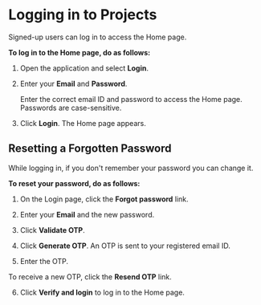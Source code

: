 
# Logging in to Projects

Signed-up users can log in to access the Home page.

**To log in to the Home page, do as follows:**

1. Open the application and select **Login**.

2. Enter your **Email** and **Password**.

    <Admonition type="note">
    <p>Enter the correct email ID and password to access the Home page. Passwords are case-sensitive.</p>
    </Admonition>

3. Click **Login**. The Home page appears.

## Resetting a Forgotten Password

While logging in, if you don't remember your password you can change it.

**To reset your password, do as follows:**

1. On the Login page, click the **Forgot password** link.

2. Enter your **Email** and the new password.

3. Click **Validate OTP**.

4. Click **Generate OTP**. An OTP is sent to your registered email ID.

5. Enter the OTP.
<p>
    <Admonition type="tip">    
    <p>To receive a new OTP, click the <b>Resend OTP</b> link.</p>
    </Admonition>
</p>

6. Click **Verify and login** to log in to the Home page.

